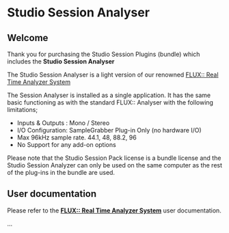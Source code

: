 # Studio Session Analyser

## Welcome

Thank you for purchasing the Studio Session Plugins (bundle) which includes the **Studio Session Analyser**

The Studio Session Analyser is a light version of our renowned  [FLUX:: Real Time Analyzer System](../analyser_doc/00_Pure_Analyzer_00_Pure_Analyzer.md)

The Session Analyser is installed as a single application. It has the same basic functioning as with the standard FLUX:: Analyser with the following limitations;


* Inputs & Outputs : Mono / Stereo
* I/O Configuration: SampleGrabber Plug-in Only (no hardware I/O)
* Max 96kHz sample rate. 44.1, 48, 88.2, 96
* No Support for any add-on options

:::{.callout-note}
Please note that the Studio Session Pack license is a bundle license and the Studio Session Analyzer can only be used on the same computer as the rest of the plug-ins in the bundle are used.
:::


## User documentation

Please refer to the **[FLUX:: Real Time Analyzer System](../analyser_doc/00_Pure_Analyzer_00_Pure_Analyzer.md)** user documentation.

...

